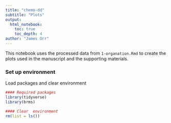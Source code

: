 ```yaml
---
title: "chemo-dd"
subtitle: "Plots"
output: 
  html_notebook:
    toc: true
    toc_depth: 4
author: "James Orr"
---
```


This notebook uses the processed data from `1-organation.Rmd` to create the plots used in the manuscript and the supporting materials. 


### Set up environment 

Load packages and clear environment 

```r
#### Required packages
library(tidyverse)  
library(brms)

#### Clear  environment 
rm(list = ls())   
```


